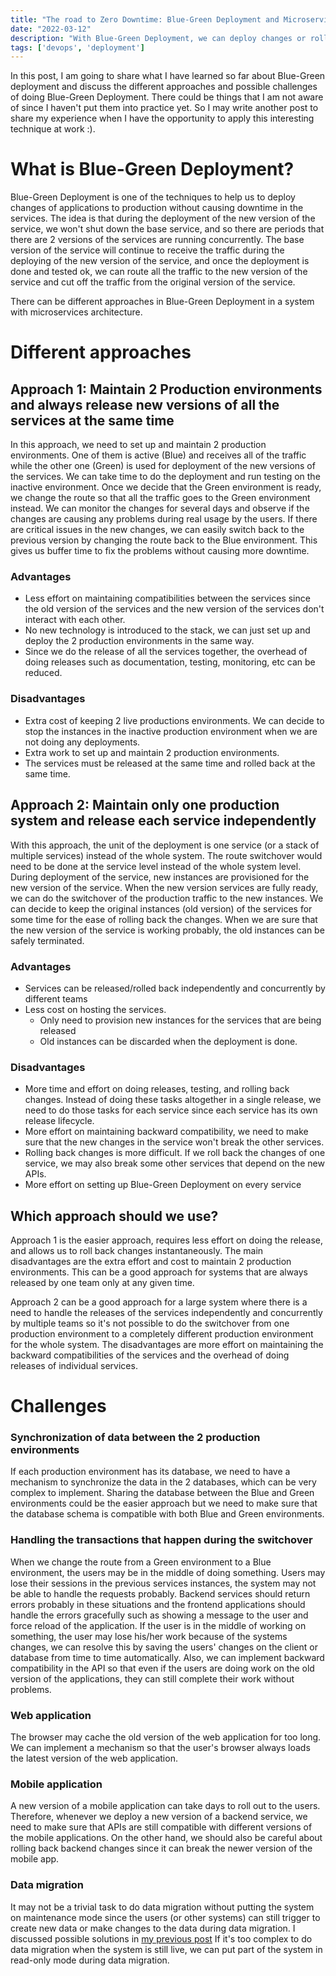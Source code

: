 ```yaml
---
title: "The road to Zero Downtime: Blue-Green Deployment and Microservices"
date: "2022-03-12"
description: "With Blue-Green Deployment, we can deploy changes or rollback changes of services in production without causing downtime."
tags: ['devops', 'deployment']
---
```


In this post, I am going to share what I have learned so far about Blue-Green deployment and discuss the different approaches and possible challenges of doing Blue-Green Deployment. There could be things that I am not aware of since I haven't put them into practice yet. So I may write another post to share my experience when I have the opportunity to apply this interesting technique at work :).

# What is Blue-Green Deployment?

Blue-Green Deployment is one of the techniques to help us to deploy changes of applications to production without causing downtime in the services. The idea is that during the deployment of the new version of the service, we won't shut down the base service, and so there are periods that there are 2 versions of the services are running concurrently. The base version of the service will continue to receive the traffic during the deploying of the new version of the service, and once the deployment is done and tested ok, we can route all the traffic to the new version of the service and cut off the traffic from the original version of the service.

There can be different approaches in Blue-Green Deployment in a system with microservices architecture.

# Different approaches

## Approach 1: Maintain 2 Production environments and always release new versions of all the services at the same time

In this approach, we need to set up and maintain 2 production environments. One of them is active (Blue) and receives all of the traffic while the other one (Green) is used for deployment of the new versions of the services. We can take time to do the deployment and run testing on the inactive environment. Once we decide that the Green environment is ready, we change the route so that all the traffic goes to the Green environment instead. We can monitor the changes for several days and observe if the changes are causing any problems during real usage by the users. If there are critical issues in the new changes, we can easily switch back to the previous version by changing the route back to the Blue environment. This gives us buffer time to fix the problems without causing more downtime.

### Advantages

* Less effort on maintaining compatibilities between the services since the old version of the services and the new version of the services don't interact with each other.
* No new technology is introduced to the stack, we can just set up and deploy the 2 production environments in the same way.
* Since we do the release of all the services together, the overhead of doing releases such as documentation, testing, monitoring, etc can be reduced.

### Disadvantages
* Extra cost of keeping 2 live productions environments. We can decide to stop the instances in the inactive production environment when we are not doing any deployments.
* Extra work to set up and maintain 2 production environments.
* The services must be released at the same time and rolled back at the same time.

## Approach 2: Maintain only one production system and release each service independently

With this approach, the unit of the deployment is one service (or a stack of multiple services) instead of the whole system. The route switchover would need to be done at the service level instead of the whole system level. During deployment of the service, new instances are provisioned for the new version of the service. When the new version services are fully ready, we can do the switchover of the production traffic to the new instances. We can decide to keep the original instances (old version) of the services for some time for the ease of rolling back the changes. When we are sure that the new version of the service is working probably, the old instances can be safely terminated.

### Advantages

* Services can be released/rolled back independently and concurrently by different teams
* Less cost on hosting the services.
    * Only need to provision new instances for the services that are being released
    * Old instances can be discarded when the deployment is done.

### Disadvantages

* More time and effort on doing releases, testing, and rolling back changes. Instead of doing these tasks altogether in a single release, we need to do those tasks for each service since each service has its own release lifecycle.
* More effort on maintaining backward compatibility, we need to make sure that the new changes in the service won't break the other services.
* Rolling back changes is more difficult. If we roll back the changes of one service, we may also break some other services that depend on the new APIs.
* More effort on setting up Blue-Green Deployment on every service

## Which approach should we use?

Approach 1 is the easier approach, requires less effort on doing the release, and allows us to roll back changes instantaneously. The main disadvantages are the extra effort and cost to maintain 2 production environments. This can be a good approach for systems that are always released by one team only at any given time.

Approach 2 can be a good approach for a large system where there is a need to handle the releases of the services independently and concurrently by multiple teams so it's not possible to do the switchover from one production environment to a completely different production environment for the whole system. The disadvantages are more effort on maintaining the backward compatibilities of the services and the overhead of doing releases of individual services.

# Challenges

### Synchronization of data between the 2 production environments
If each production environment has its database, we need to have a mechanism to synchronize the data in the 2 databases, which can be very complex to implement. Sharing the database between the Blue and Green environments could be the easier approach but we need to make sure that the database schema is compatible with both Blue and Green environments.

### Handling the transactions that happen during the switchover
When we change the route from a Green environment to a Blue environment, the users may be in the middle of doing something. Users may lose their sessions in the previous services instances, the system may not be able to handle the requests probably. Backend services should return errors probably in these situations and the frontend applications should handle the errors gracefully such as showing a message to the user and force reload of the application. If the user is in the middle of working on something, the user may lose his/her work because of the systems changes, we can resolve this by saving the users' changes on the client or database from time to time automatically. Also, we can implement backward compatibility in the API so that even if the users are doing work on the old version of the applications, they can still complete their work without problems.

### Web application
The browser may cache the old version of the web application for too long. We can implement a mechanism so that the user's browser always loads the latest version of the web application.

### Mobile application
A new version of a mobile application can take days to roll out to the users. Therefore, whenever we deploy a new version of a backend service, we need to make sure that APIs are still compatible with different versions of the mobile applications. On the other hand, we should also be careful about rolling back backend changes since it can break the newer version of the mobile app.

### Data migration
It may not be a trivial task to do data migration without putting the system on maintenance mode since the users (or other systems) can still trigger to create new data or make changes to the data during data migration.
I discussed possible solutions in [my previous post](/2022-3-5-database-migration-with-no-downtime.mdx)
If it's too complex to do data migration when the system is still live, we can put part of the system in read-only mode during data migration.
